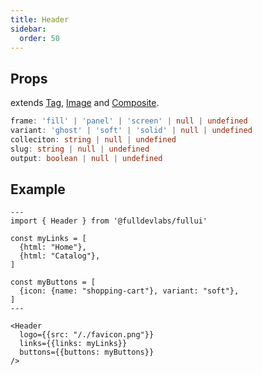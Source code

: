 ```yaml
---
title: Header
sidebar: 
  order: 50
---
```


## Props
extends [Tag](/components/tag), [Image](/components/image) and [Composite](/components/composite).
```ts
frame: 'fill' | 'panel' | 'screen' | null | undefined
variant: 'ghost' | 'soft' | 'solid' | null | undefined
colleciton: string | null | undefined
slug: string | null | undefined
output: boolean | null | undefined
```

## Example
```astro live
---
import { Header } from '@fulldevlabs/fullui'

const myLinks = [
  {html: "Home"},
  {html: "Catalog"},
]

const myButtons = [
  {icon: {name: "shopping-cart"}, variant: "soft"},
]
---

<Header 
  logo={{src: "/./favicon.png"}}
  links={{links: myLinks}}
  buttons={{buttons: myButtons}}
/>